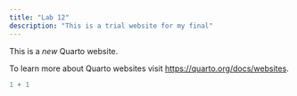 ```yaml
---
title: "Lab 12"
description: "This is a trial website for my final"
---
```


This is a *new* Quarto website.

To learn more about Quarto websites visit <https://quarto.org/docs/websites>.

```r
1 + 1
```

